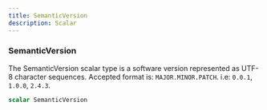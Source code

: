 ```yaml
---
title: SemanticVersion
description: Scalar
---
```


### SemanticVersion
The SemanticVersion scalar type is a software version represented as UTF-8 character sequences.
Accepted format is: `MAJOR.MINOR.PATCH`. i.e: `0.0.1`, `1.0.0`, `2.4.3`.


```graphql
scalar SemanticVersion
```


